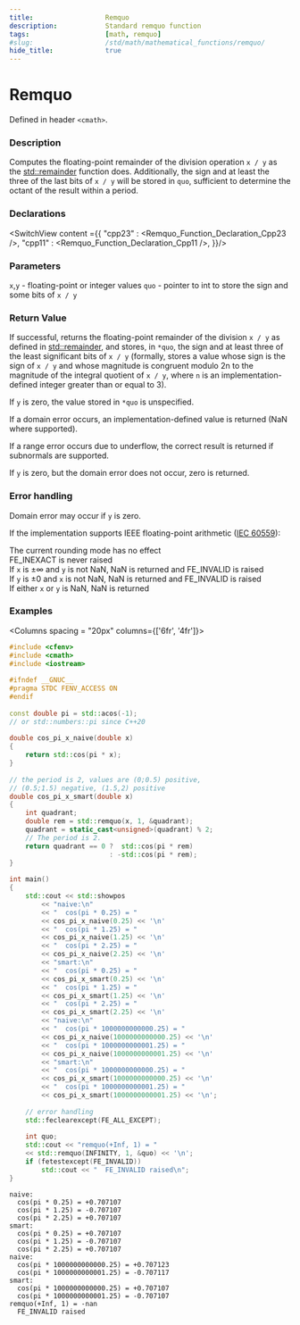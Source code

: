 ```yaml
---
title:                  Remquo
description:            Standard remquo function
tags:                   [math, remquo]
#slug:                  /std/math/mathematical_functions/remquo/
hide_title:             true
---
```





# Remquo

Defined in header `<cmath>`.

### Description

Computes the floating-point remainder of the division operation `x / y` as the [std::remainder](/docs/std/math/mathematical_functions/remainder/) function does. 
Additionally, the sign and at least the three of the last bits of `x / y` will be stored in `quo`, 
sufficient to determine the octant of the result within a period.

### Declarations

<SwitchView content ={{
    "cpp23" : <Remquo_Function_Declaration_Cpp23 />,
    "cpp11" : <Remquo_Function_Declaration_Cpp11 />,
}}/>

### Parameters

`x`,`y`	-	floating-point or integer values
`quo`	-	pointer to int to store the sign and some bits of `x / y`


### Return Value

If successful, returns the floating-point remainder of the division `x / y` as defined in [std::remainder](/docs/std/math/mathematical_functions/remainder/), and stores, in `*quo`, 
the sign and at least three of the least significant bits of `x / y` (formally, stores a value whose sign is the sign of `x / y` and whose magnitude is congruent modulo 2n 
to the magnitude of the integral quotient of `x / y`, where `n` is an implementation-defined integer greater than or equal to 3).

If `y` is zero, the value stored in `*quo` is unspecified.

If a domain error occurs, an implementation-defined value is returned (NaN where supported).

If a range error occurs due to underflow, the correct result is returned if subnormals are supported.

If `y` is zero, but the domain error does not occur, zero is returned.


### Error handling

Domain error may occur if `y` is zero.

If the implementation supports IEEE floating-point arithmetic (<a href='https://www.iso.org/standard/80985.html'>IEC 60559</a>):

The current rounding mode has no effect<br/>
FE_INEXACT is never raised <br/>
If `x` is ±∞ and `y` is not NaN, NaN is returned and FE_INVALID is raised<br/>
If `y` is ±0 and `x` is not NaN, NaN is returned and FE_INVALID is raised<br/>
If either `x` or `y` is NaN, NaN is returned<br/>






### Examples

<Columns spacing = "20px" columns={['6fr', '4fr']}>
<div>

```cpp
#include <cfenv>
#include <cmath>
#include <iostream>
 
#ifndef __GNUC__
#pragma STDC FENV_ACCESS ON
#endif
 
const double pi = std::acos(-1);
// or std::numbers::pi since C++20
 
double cos_pi_x_naive(double x)
{
    return std::cos(pi * x);
}
 
// the period is 2, values are (0;0.5) positive,
// (0.5;1.5) negative, (1.5,2) positive
double cos_pi_x_smart(double x)
{
    int quadrant;
    double rem = std::remquo(x, 1, &quadrant);
    quadrant = static_cast<unsigned>(quadrant) % 2; 
    // The period is 2.
    return quadrant == 0 ?  std::cos(pi * rem)
                         : -std::cos(pi * rem);
}
 
int main()
{
    std::cout << std::showpos
        << "naive:\n"
        << "  cos(pi * 0.25) = " 
        << cos_pi_x_naive(0.25) << '\n'
        << "  cos(pi * 1.25) = " 
        << cos_pi_x_naive(1.25) << '\n'
        << "  cos(pi * 2.25) = " 
        << cos_pi_x_naive(2.25) << '\n'
        << "smart:\n"
        << "  cos(pi * 0.25) = " 
        << cos_pi_x_smart(0.25) << '\n'
        << "  cos(pi * 1.25) = " 
        << cos_pi_x_smart(1.25) << '\n'
        << "  cos(pi * 2.25) = " 
        << cos_pi_x_smart(2.25) << '\n'
        << "naive:\n"
        << "  cos(pi * 1000000000000.25) = "
        << cos_pi_x_naive(1000000000000.25) << '\n'
        << "  cos(pi * 1000000000001.25) = "
        << cos_pi_x_naive(1000000000001.25) << '\n'
        << "smart:\n"
        << "  cos(pi * 1000000000000.25) = "
        << cos_pi_x_smart(1000000000000.25) << '\n'
        << "  cos(pi * 1000000000001.25) = "
        << cos_pi_x_smart(1000000000001.25) << '\n';
 
    // error handling
    std::feclearexcept(FE_ALL_EXCEPT);
 
    int quo;
    std::cout << "remquo(+Inf, 1) = " 
    << std::remquo(INFINITY, 1, &quo) << '\n';
    if (fetestexcept(FE_INVALID))
        std::cout << "  FE_INVALID raised\n";
}
```

</div>


<div>

```plaintext title="Possible Result"
naive:
  cos(pi * 0.25) = +0.707107
  cos(pi * 1.25) = -0.707107
  cos(pi * 2.25) = +0.707107
smart:
  cos(pi * 0.25) = +0.707107
  cos(pi * 1.25) = -0.707107
  cos(pi * 2.25) = +0.707107
naive:
  cos(pi * 1000000000000.25) = +0.707123
  cos(pi * 1000000000001.25) = -0.707117
smart:
  cos(pi * 1000000000000.25) = +0.707107
  cos(pi * 1000000000001.25) = -0.707107
remquo(+Inf, 1) = -nan
  FE_INVALID raised
```


</div>
</Columns>